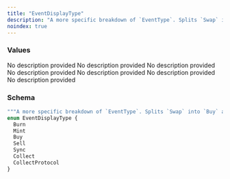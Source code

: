 ```yaml
---
title: "EventDisplayType"
description: "A more specific breakdown of `EventType`. Splits `Swap` into `Buy` and `Sell`."
noindex: true
---
```


### Values

<ResponseField name="Burn" type="enum">
  No description provided
</ResponseField>

<ResponseField name="Mint" type="enum">
  No description provided
</ResponseField>

<ResponseField name="Buy" type="enum">
  No description provided
</ResponseField>

<ResponseField name="Sell" type="enum">
  No description provided
</ResponseField>

<ResponseField name="Sync" type="enum">
  No description provided
</ResponseField>

<ResponseField name="Collect" type="enum">
  No description provided
</ResponseField>

<ResponseField name="CollectProtocol" type="enum">
  No description provided
</ResponseField>

### Schema


```graphql 
"""A more specific breakdown of `EventType`. Splits `Swap` into `Buy` and `Sell`."""
enum EventDisplayType {
  Burn
  Mint
  Buy
  Sell
  Sync
  Collect
  CollectProtocol
}
```
